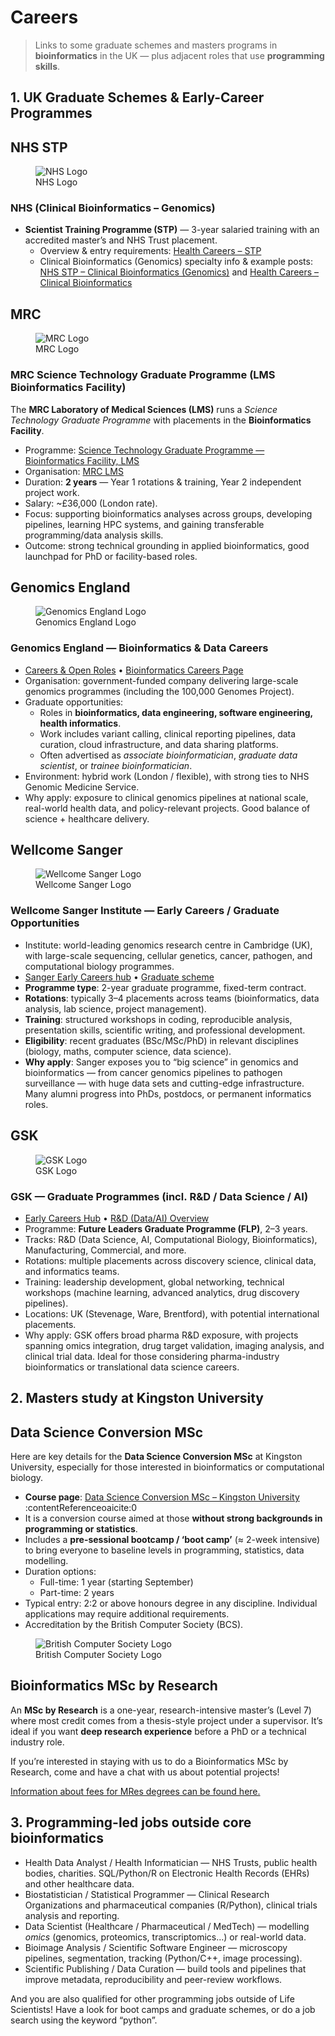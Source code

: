 # Careers

> Links to some graduate schemes and masters programs in **bioinformatics** in the UK — plus adjacent roles that use **programming skills**.

## 1. UK Graduate Schemes & Early-Career Programmes 

::: {.panel-tabset}

## NHS STP

![NHS Logo](/images/nhs.jpeg)

### NHS (Clinical Bioinformatics – Genomics)

- **Scientist Training Programme (STP)** — 3-year salaried training with an accredited master’s and NHS Trust placement.  
  - Overview & entry requirements: [Health Careers – STP](https://www.healthcareers.nhs.uk/career-planning/study-and-training/graduate-training-opportunities/nhs-scientist-training-programme){target="_blank"}  
  - Clinical Bioinformatics (Genomics) specialty info & example posts: [NHS STP – Clinical Bioinformatics (Genomics)](https://nshcs.hee.nhs.uk/stp-posts-2025/specialty/clinical-bioinformatics-genomics/){target="_blank"} and [Health Careers – Clinical Bioinformatics](https://www.healthcareers.nhs.uk/explore-roles/healthcare-science/roles-healthcare-science/clinical-bioinformatics/clinical-bioinformatics-genomics){target="_blank"}

## MRC

![MRC Logo](/images/MRC.png)

### MRC Science Technology Graduate Programme (LMS Bioinformatics Facility)

The **MRC Laboratory of Medical Sciences (LMS)** runs a *Science Technology Graduate Programme* with placements in the **Bioinformatics Facility**.

- Programme: [Science Technology Graduate Programme — Bioinformatics Facility, LMS](https://mrc.tal.net/vx/mobile-0/appcentre-ext/brand-3/candidate/so/pm/4/pl/1/opp/2653-Science-Technology-Graduate-in-Bioinformatics-Facility-LMS-2653/en-GB)  
- Organisation: [MRC LMS](https://lms.mrc.ac.uk/work-and-study/graduate-training-programme/)  
- Duration: **2 years** — Year 1 rotations & training, Year 2 independent project work.  
- Salary: ~£36,000 (London rate).  
- Focus: supporting bioinformatics analyses across groups, developing pipelines, learning HPC systems, and gaining transferable programming/data analysis skills.  
- Outcome: strong technical grounding in applied bioinformatics, good launchpad for PhD or facility-based roles.

## Genomics England

![Genomics England Logo](/images/genomics-england-logo.png)

### Genomics England — Bioinformatics & Data Careers

- [Careers & Open Roles](https://www.genomicsengland.co.uk/careers/open-positions) • [Bioinformatics Careers Page](https://www.genomicsengland.co.uk/bioinformatics/careers)  
- Organisation: government-funded company delivering large-scale genomics programmes (including the 100,000 Genomes Project).  
- Graduate opportunities:  
  - Roles in **bioinformatics, data engineering, software engineering, health informatics**.  
  - Work includes variant calling, clinical reporting pipelines, data curation, cloud infrastructure, and data sharing platforms.  
  - Often advertised as *associate bioinformatician*, *graduate data scientist*, or *trainee bioinformatician*.  
- Environment: hybrid work (London / flexible), with strong ties to NHS Genomic Medicine Service.  
- Why apply: exposure to clinical genomics pipelines at national scale, real-world health data, and policy-relevant projects. Good balance of science + healthcare delivery.

## Wellcome Sanger

![Wellcome Sanger Logo](/images/wellcome_sanger.png)

### Wellcome Sanger Institute — Early Careers / Graduate Opportunities

- Institute: world-leading genomics research centre in Cambridge (UK), with large-scale sequencing, cellular genetics, cancer, pathogen, and computational biology programmes.  
- [Sanger Early Careers hub](https://www.sanger.ac.uk/about/careers/early-careers/) • [Graduate scheme](https://www.sanger.ac.uk/about/careers/grad-scheme/)  
- **Programme type**: 2-year graduate programme, fixed-term contract.  
- **Rotations**: typically 3–4 placements across teams (bioinformatics, data analysis, lab science, project management).  
- **Training**: structured workshops in coding, reproducible analysis, presentation skills, scientific writing, and professional development.  
- **Eligibility**: recent graduates (BSc/MSc/PhD) in relevant disciplines (biology, maths, computer science, data science).  
- **Why apply**: Sanger exposes you to “big science” in genomics and bioinformatics — from cancer genomics pipelines to pathogen surveillance — with huge data sets and cutting-edge infrastructure. Many alumni progress into PhDs, postdocs, or permanent informatics roles.

## GSK

![GSK Logo](/images/GSK-Logo.png)

### GSK — Graduate Programmes (incl. R&D / Data Science / AI)

- [Early Careers Hub](https://www.gsk.com/en-gb/careers/early-careers/) • [R&D (Data/AI) Overview](https://www.gsk.com/en-gb/careers/early-careers/graduate-programme/research-development/)  
- Programme: **Future Leaders Graduate Programme (FLP)**, 2–3 years.  
- Tracks: R&D (Data Science, AI, Computational Biology, Bioinformatics), Manufacturing, Commercial, and more.  
- Rotations: multiple placements across discovery science, clinical data, and informatics teams.  
- Training: leadership development, global networking, technical workshops (machine learning, advanced analytics, drug discovery pipelines).  
- Locations: UK (Stevenage, Ware, Brentford), with potential international placements.  
- Why apply: GSK offers broad pharma R&D exposure, with projects spanning omics integration, drug target validation, imaging analysis, and clinical trial data. Ideal for those considering pharma-industry bioinformatics or translational data science careers.

:::

## 2. Masters study at Kingston University

::: {.panel-tabset}

## Data Science Conversion MSc

Here are key details for the **Data Science Conversion MSc** at Kingston University, especially for those interested in bioinformatics or computational biology.

- **Course page**: [Data Science Conversion MSc – Kingston University](https://www.kingston.ac.uk/study/postgraduate/data-science-conversion-msc) :contentReference[oaicite:0]{index=0}  
- It is a conversion course aimed at those **without strong backgrounds in programming or statistics**.  
- Includes a **pre-sessional bootcamp / ‘boot camp’** (≈ 2-week intensive) to bring everyone to baseline levels in programming, statistics, data modelling. 
- Duration options:
  - Full-time: 1 year (starting September) 
  - Part-time: 2 years 
- Typical entry: 2:2 or above honours degree in any discipline. Individual applications may require additional requirements. 
- Accreditation by the British Computer Society (BCS).

![British Computer Society Logo](/images/BCS_logo.webp)

## Bioinformatics MSc by Research

An **MSc by Research** is a one-year, research-intensive master’s (Level 7) where most credit comes from a thesis-style project under a supervisor. It’s ideal if you want **deep research experience** before a PhD or a technical industry role.

If you're interested in staying with us to do a Bioinformatics MSc by Research, come and have a chat with us about potential projects! 

[Information about fees for MRes degrees can be found here.](https://www.kingston.ac.uk/research/research-degrees#research-degrees-in-the-faculty-of-health-science-social-care-and-education:~:text=Open-,Research%20degree%20funding%20and%20studentships,-We%20are%20pleased)

:::

## 3. Programming-led jobs outside core bioinformatics

- Health Data Analyst / Health Informatician — NHS Trusts, public health bodies, charities. SQL/Python/R on Electronic Health Records (EHRs) and other healthcare data. 
- Biostatistician / Statistical Programmer — Clinical Research Organizations and pharmaceutical companies (R/Python), clinical trials analysis and reporting.  
- Data Scientist (Healthcare / Pharmaceutical / MedTech) — modelling *omics* (genomics, proteomics, transcriptomics...) or real-world data.
- Bioimage Analysis / Scientific Software Engineer — microscopy pipelines, segmentation, tracking (Python/C++, image processing).   
- Scientific Publishing / Data Curation — build tools and pipelines that improve metadata, reproducibility and peer-review workflows.

And you are also qualified for other programming jobs outside of Life Scientists! Have a look for boot camps and graduate schemes, or do a job search using the keyword "python". 